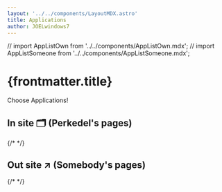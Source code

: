 ```yaml
---
layout: '../../components/LayoutMDX.astro'
title: Applications
author: JOELwindows7
---
```

// import AppListOwn from '../../components/AppListOwn.mdx';
// import AppListSomeone from '../../components/AppListSomeone.mdx';

# {frontmatter.title}
Choose Applications!
## In site 🗂️ (Perkedel's pages)
{/* <AppListOwn/> */}

## Out site ↗️ (Somebody's pages)
<IPFSFail/>
{/* <AppListSomeone/> */}
